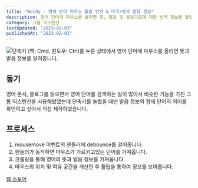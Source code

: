 ```yaml
---
title: "Wordy - 영어 단어 마우스 툴팁 번역 & 미국/영국 발음 정보"
description: 영어 단어에 마우스를 올리면 뜻, 발음 및 발음기호에 대한 번역 정보를 툴팁을 통해 제공해 줍니다.
category: 크롬 익스텐션
lastUpdated: "2023-02-03"
publishedAt: "2023-02-03"
---
```


![단축키 (맥: Cmd, 윈도우: Ctrl)를 누른 상태에서 영어 단어에 마우스를 올리면 뜻과 발음 정보를 알려줍니다.](/static/images/wordy/wordy.gif)

## 동기

영어 문서, 블로그를 읽으면서 영어 단어를 검색하는 일이 많아서 비슷한 기능을 가진 크롬 익스텐션을 사용해왔었는데
단축키를 눌렀을 때만 발음 정보와 함께 단어의 의미를 확인하고 싶어서 직접 제작하였습니다.

## 프로세스

1. mousemove 이벤트의 헨들러에 debounce를 걸어줍니다.
2. 헨들러가 동작하면 마우스가 가르키고있는 단어를 가져옵니다.
3. 크롤링을 통해 영어의 뜻과 발음 정보를 가져옵니다.
4. 마우스의 위치 및 여유 공간을 계산한 후 툴팁을 통하여 정보를 보여줍니다.

[웹 스토어](https://chrome.google.com/webstore/detail/wordy-%EC%98%81%EC%96%B4-%EB%8B%A8%EC%96%B4-%EB%A7%88%EC%9A%B0%EC%8A%A4-%ED%88%B4%ED%8C%81-%EB%B2%88%EC%97%AD-%EB%AF%B8%EA%B5%AD%EC%98%81/mklfpioabebeengggdpanllkjjcpjoja?hl=ko&authuser=0)
